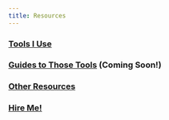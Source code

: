 ```yaml
---
title: Resources
---
```


### [Tools I Use](/resources/tools/index.qmd)


### [Guides to Those Tools](/resources/guides-tips/index.qmd) ([Coming Soon!]{.text-secondary})


### [Other Resources](/resources/misc/index.qmd)


### [Hire Me!](/hire-me/index.qmd)





